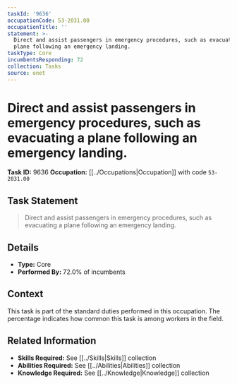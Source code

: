 ```yaml
---
taskId: '9636'
occupationCode: 53-2031.00
occupationTitle: ''
statement: >-
  Direct and assist passengers in emergency procedures, such as evacuating a
  plane following an emergency landing.
taskType: Core
incumbentsResponding: 72
collection: Tasks
source: onet
---
```

# Direct and assist passengers in emergency procedures, such as evacuating a plane following an emergency landing.

**Task ID:** 9636
**Occupation:** [[../Occupations|Occupation]] with code `53-2031.00`

## Task Statement

> Direct and assist passengers in emergency procedures, such as evacuating a plane following an emergency landing.

## Details

- **Type:** Core
- **Performed By:** 72.0% of incumbents

## Context

This task is part of the standard duties performed in this occupation. The percentage indicates how common this task is among workers in the field.

## Related Information

- **Skills Required:** See [[../Skills|Skills]] collection
- **Abilities Required:** See [[../Abilities|Abilities]] collection
- **Knowledge Required:** See [[../Knowledge|Knowledge]] collection
